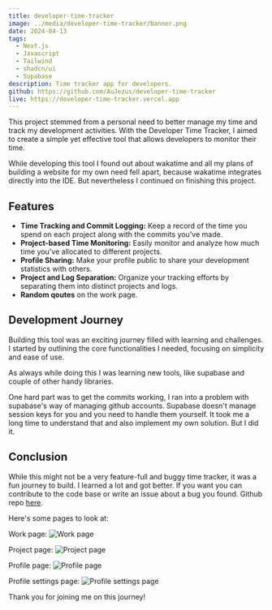 ```yaml
---
title: developer-time-tracker
image: ../media/developer-time-tracker/banner.png
date: 2024-04-13
tags:
  - Next.js
  - Javascript
  - Tailwind
  - shadcn/ui
  - Supabase
description: Time tracker app for developers.
github: https://github.com/AuJezus/developer-time-tracker
live: https://developer-time-tracker.vercel.app
---
```


This project stemmed from a personal need to better manage my time and track my development activities. With the Developer Time Tracker, I aimed to create a simple yet effective tool that allows developers to monitor their time.

While developing this tool I found out about wakatime and all my plans of building a website for my own need fell apart, because wakatime integrates directly into the IDE. But nevertheless I continued on finishing this project.

## Features

- **Time Tracking and Commit Logging:** Keep a record of the time you spend on each project along with the commits you've made.
- **Project-based Time Monitoring:** Easily monitor and analyze how much time you've allocated to different projects.
- **Profile Sharing:** Make your profile public to share your development statistics with others.
- **Project and Log Separation:** Organize your tracking efforts by separating them into distinct projects and logs.
- **Random qoutes** on the work page.

## Development Journey

Building this tool was an exciting journey filled with learning and challenges. I started by outlining the core functionalities I needed, focusing on simplicity and ease of use.

As always while doing this I was learning new tools, like supabase and couple of other handy libraries.

One hard part was to get the commits working, I ran into a problem with supabase's way of managing github accounts. Supabase doesn't manage session keys for you and you need to handle them yourself. It took me a long time to understand that and also implement my own solution. But I did it.

## Conclusion

While this might not be a very feature-full and buggy time tracker, it was a fun journey to build. I learned a lot and got better. If you want you can contribute to the code base or write an issue about a bug you found. Github repo [here](https://github.com/AuJezus/developer-time-tracker).

Here's some pages to look at:

Work page:
![Work page](../media/developer-time-tracker/work-page.png)

Project page:
![Project page](../media/developer-time-tracker/project-page.png)

Profile page:
![Profile page](../media/developer-time-tracker/profile-page.png)

Profile settings page:
![Profile settings page](../media/developer-time-tracker/profile-settings.png)

Thank you for joining me on this journey!
